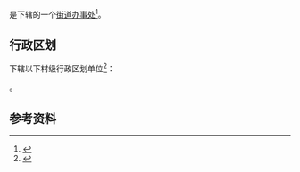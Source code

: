 {{中国乡级行政区|42/08/82/003/000}}

'''{{PAGENAMEBASE}}'''是{{PRC admin/fullname|42/08/82/003/000|3}}下辖的一个[[街道办事处|街道办事处]]<ref>{{PRC admin/ref sgc|{{PRC admin/parent|42/08/82/003/000}}}}</ref>。

== 行政区划 ==
{{PAGENAMEBASE}}下辖以下村级行政区划单位<ref>{{PRC admin/ref sgc|42/08/82/003/000}}</ref>：

{{PRC admin/children|42/08/82/003/000}}。

== 参考资料 ==
{{reflist}}

{{湖北行政区划小作品}}
{{PRC admin/navcat|42/08/82/003/000}}